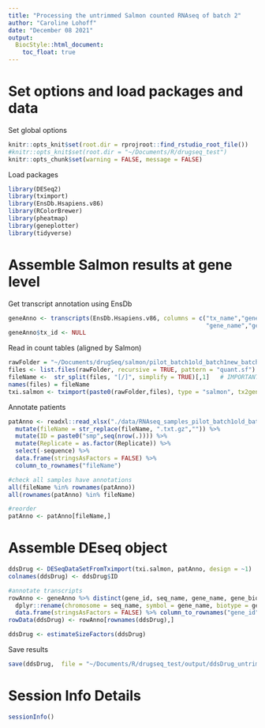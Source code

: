 ```yaml
---
title: "Processing the untrimmed Salmon counted RNAseq of batch 2"
author: "Caroline Lohoff"
date: "December 08 2021"
output:
  BiocStyle::html_document:
    toc_float: true
---
```


# Set options and load packages and data

Set global options
```r
knitr::opts_knit$set(root.dir = rprojroot::find_rstudio_root_file())
#knitr::opts_knit$set(root.dir = "~/Documents/R/drugseq_test")
knitr::opts_chunk$set(warning = FALSE, message = FALSE)
```

Load packages
```r
library(DESeq2)
library(tximport)
library(EnsDb.Hsapiens.v86)
library(RColorBrewer)
library(pheatmap)
library(geneplotter)
library(tidyverse)
```

# Assemble Salmon results at gene level

Get transcript annotation using EnsDb
```r
geneAnno <- transcripts(EnsDb.Hsapiens.v86, columns = c("tx_name","gene_id", "seq_name",
                                                        "gene_name","gene_biotype"), return.type = "DataFrame") %>% as_tibble()
geneAnno$tx_id <- NULL
```

Read in count tables (aligned by Salmon)
```r
rawFolder = "~/Documents/drugSeq/salmon/pilot_batch1old_batch1new_batch2/"
files <- list.files(rawFolder, recursive = TRUE, pattern = "quant.sf")
fileName <-  str_split(files, "[/]", simplify = TRUE)[,1]   # IMPORTANT CHANGE [,2] -> [,1]
names(files) = fileName
txi.salmon <- tximport(paste0(rawFolder,files), type = "salmon", tx2gene = geneAnno, ignoreTxVersion = TRUE)
```


Annotate patients
```r
patAnno <- readxl::read_xlsx("./data/RNAseq_samples_pilot_batch1old_batch1new_batch2.xlsx") %>%
  mutate(fileName = str_replace(fileName, ".txt.gz","")) %>%
  mutate(ID = paste0("smp",seq(nrow(.)))) %>%
  mutate(Replicate = as.factor(Replicate)) %>%
  select(-sequence) %>%
  data.frame(stringsAsFactors = FALSE) %>%
  column_to_rownames("fileName") 

#check all samples have annotations
all(fileName %in% rownames(patAnno))
all(rownames(patAnno) %in% fileName)

#reorder 
patAnno <- patAnno[fileName,]
```

# Assemble DEseq object
```r
ddsDrug <- DESeqDataSetFromTximport(txi.salmon, patAnno, design = ~1)
colnames(ddsDrug) <- ddsDrug$ID

#annotate transcripts
rowAnno <- geneAnno %>% distinct(gene_id, seq_name, gene_name, gene_biotype) %>%
  dplyr::rename(chromosome = seq_name, symbol = gene_name, biotype = gene_biotype) %>%
  data.frame(stringsAsFactors = FALSE) %>% column_to_rownames("gene_id")
rowData(ddsDrug) <- rowAnno[rownames(ddsDrug),]

ddsDrug <- estimateSizeFactors(ddsDrug)
```

Save results
```r
save(ddsDrug,  file = "~/Documents/R/drugseq_test/output/ddsDrug_untrimmed_batch2_20211208.RData")
```

# Session Info Details
```r
sessionInfo()
```
